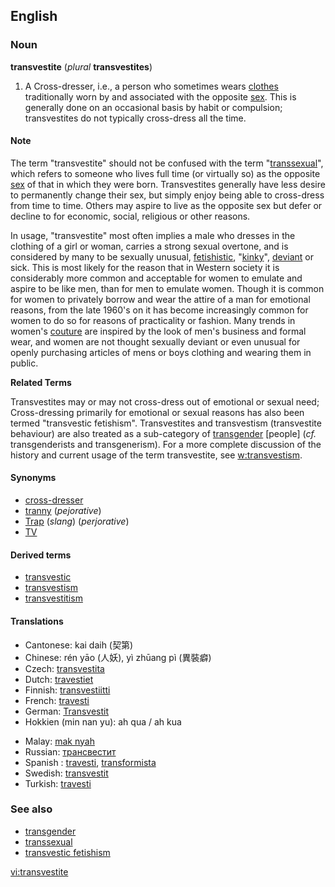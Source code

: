 ==English==
{{wikipedia}}
===Noun===
'''transvestite''' (''plural'' '''transvestites''')

# A Cross-dresser, i.e., a person who sometimes wears [[clothes]] traditionally worn by and associated with the opposite [[sex]]. This is generally done on an occasional basis by habit or compulsion; transvestites do not typically cross-dress all the time. 

====Note====

The term "transvestite" should not be confused with the term "[[transsexual]]", which refers to someone who lives full time (or virtually so) as the opposite [[sex]] of that in which they were born. Transvestites generally have less desire to permanently change their sex, but simply enjoy being able to cross-dress from time to time.  Others may aspire to live as the opposite sex but defer or decline to for economic, social, religious or other reasons.

In usage, "transvestite" most often implies a male who dresses in the clothing of a girl or woman, carries a strong sexual overtone, and is considered by many to be sexually unusual, [[fetishistic]], "[[kinky]]", [[deviant]] or sick.   This is most likely for the reason that in Western society it is considerably more common and acceptable for women to emulate and aspire to be like men, than for men to emulate women.  Though it is common for women to privately borrow and wear the attire of a man for emotional reasons, from the late 1960's on it has become increasingly common for women to do so for reasons of practicality or fashion.  Many trends in women's [[couture]] are inspired by the look of men's business and formal wear, and women are not thought sexually deviant or even unusual for openly purchasing articles of mens or boys clothing and wearing them in public.

<!--
#A '''transvestite''' is a person who voluntarily wears clothes of a gender that is not the gender assigned (usually) at birth or the gender a person currently lives in. Usually, but not exclusively, the term refers to male bodied and/or male identified persons.  <br/><br/>However, the words transvestitism and transvestite have many often conflicting connotations. -->

'''Related Terms'''

Transvestites may or may not cross-dress out of emotional or sexual need; Cross-dressing primarily for emotional or sexual reasons has also been termed "transvestic fetishism".   Transvestites and transvestism (transvestite behaviour) are also treated as a sub-category of [[transgender]] [people] (''cf.'' transgenderists and transgenerism). For a more complete discussion of the history and current usage of the term transvestite, see [[w:transvestism]].  


====Synonyms====
*[[cross-dresser]]
*[[tranny]] (''pejorative'')
*[[Trap]] (''slang'') (''perjorative'')
*[[TV]]

====Derived terms====
*[[transvestic]]
*[[transvestism]]
*[[transvestitism]]

====Translations====
{{trans-top|cross-dresser}}
*Cantonese: kai daih (契第) 
*Chinese: rén yāo (人妖), yì zhūang pì (異裝癖)
*Czech: [[transvestita]] {{f}}
*Dutch: [[travestiet]]
*Finnish: [[transvestiitti]]
*French: [[travesti]]
*German: [[Transvestit]]
*Hokkien (min nan yu): ah qua / ah kua
{{trans-mid}}
*Malay: [[mak nyah]]
*Russian: [[трансвестит]]
*Spanish : [[travesti]], [[transformista]] {{italbrac|Venezuela}}
*Swedish: [[transvestit]]
*Turkish: [[travesti]]
{{trans-bottom}}

===See also===
*[[transgender]]
*[[transsexual]]
*[[transvestic fetishism]]

[[vi:transvestite]]